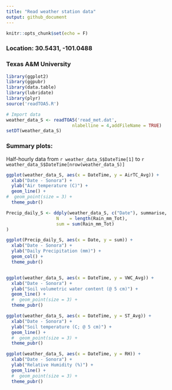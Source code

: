```yaml
---
title: "Read weather station data"
output: github_document
---
```


```r
knitr::opts_chunk$set(echo = F)
```

### Location: 30.5431, -101.0488
### Texas A&M University

```r
library(ggplot2)
library(ggpubr) 
library(data.table)
library(lubridate)
library(plyr)
source('readTOA5.R')

# Import data
weather_data_S <- readTOA5('read_met.dat',
                         nlabelline = 4,addFileName = TRUE)
setDT(weather_data_S)
```

### Summary plots:
Half-hourly data from `r weather_data_S$DateTime[1]` to `r weather_data_S$DateTime[nrow(weather_data_S)]`

```r
ggplot(weather_data_S, aes(x = DateTime, y = AirTC_Avg)) + 
  xlab("Date - Sonora") +
  ylab("Air temperature (C)") +
  geom_line() +
#  geom_point(size = 3) +
  theme_pubr()

Precip_daily_S <- ddply(weather_data_S, c("Date"), summarise,
                   N    = length(Rain_mm_Tot),
                   sum = sum(Rain_mm_Tot)
)

ggplot(Precip_daily_S, aes(x = Date, y = sum)) + 
  xlab("Date - Sonora") +
  ylab("Daily Precipitation (mm)") +
  geom_col() +
  theme_pubr()


ggplot(weather_data_S, aes(x = DateTime, y = VWC_Avg)) + 
  xlab("Date - Sonora") +
  ylab("Soil volumetric water content (@ 5 cm)") +
  geom_line() +
  #  geom_point(size = 3) +
  theme_pubr()

ggplot(weather_data_S, aes(x = DateTime, y = ST_Avg)) + 
  xlab("Date - Sonora") +
  ylab("Soil temperature (C; @ 5 cm)") +
  geom_line() +
  #  geom_point(size = 3) +
  theme_pubr()

ggplot(weather_data_S, aes(x = DateTime, y = RH)) + 
  xlab("Date - Sonora") +
  ylab("Relative Humidity (%)") +
  geom_line() +
  #  geom_point(size = 3) +
  theme_pubr()  
```

